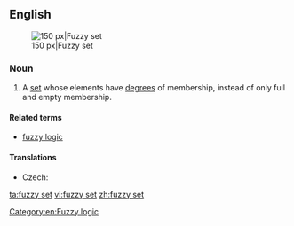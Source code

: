 ==English==
{{wikipedia}}
[[Image:Fuzzy crisp.gif|thumb|right|150 px|Fuzzy set]]

===Noun===
{{en-noun|head=[[fuzzy]] [[set]]}}

# {{context|fuzzy set theory|fuzzy logic|lang=en}} A [[set]] whose elements have [[degree]]s of membership, instead of only full and empty membership.

====Related terms====
* [[fuzzy logic]]

====Translations====
{{trans-top|set}}
* Czech: {{t-|cs|fuzzy množina|f}}
{{trans-mid}}
{{trans-bottom}}

[[Category:en:Fuzzy logic]]

[[ta:fuzzy set]]
[[vi:fuzzy set]]
[[zh:fuzzy set]]